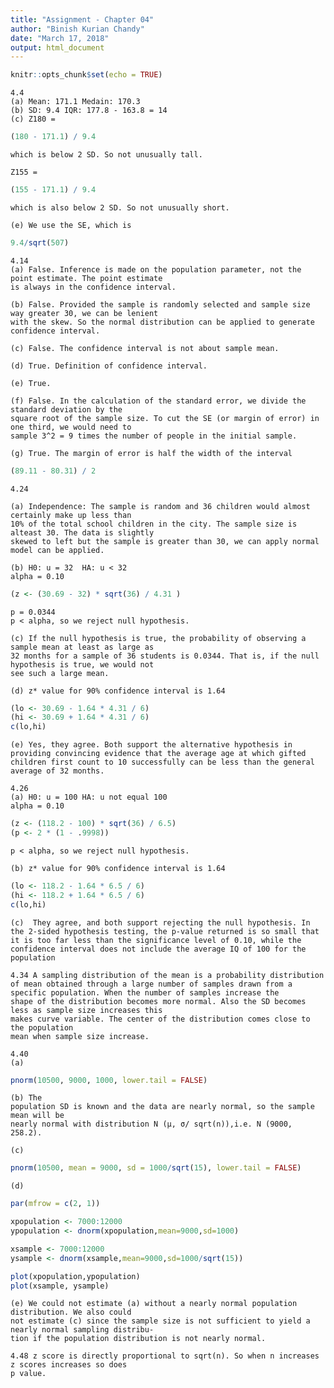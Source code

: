 ```yaml
---
title: "Assignment - Chapter 04"
author: "Binish Kurian Chandy"
date: "March 17, 2018"
output: html_document
---
```


```r
knitr::opts_chunk$set(echo = TRUE)
```

```
4.4
(a) Mean: 171.1 Medain: 170.3
(b) SD: 9.4 IQR: 177.8 - 163.8 = 14
(c) Z180 = 
```
```r
(180 - 171.1) / 9.4
```
```
which is below 2 SD. So not unusually tall.

Z155 = 
```
```r
(155 - 171.1) / 9.4
```
```
which is also below 2 SD. So not unusually short.

(e) We use the SE, which is 
```
```r
9.4/sqrt(507)
```

```
4.14
(a) False. Inference is made on the population parameter, not the point estimate. The point estimate 
is always in the confidence interval.

(b) False. Provided the sample is randomly selected and sample size way greater 30, we can be lenient
with the skew. So the normal distribution can be applied to generate confidence interval.

(c) False. The confidence interval is not about sample mean.

(d) True. Definition of confidence interval.

(e) True. 

(f) False. In the calculation of the standard error, we divide the standard deviation by the
square root of the sample size. To cut the SE (or margin of error) in one third, we would need to
sample 3^2 = 9 times the number of people in the initial sample.

(g) True. The margin of error is half the width of the interval
```
```r
(89.11 - 80.31) / 2
```

```
4.24

(a) Independence: The sample is random and 36 children would almost certainly make up less than 
10% of the total school children in the city. The sample size is alteast 30. The data is slightly 
skewed to left but the sample is greater than 30, we can apply normal model can be applied.

(b) H0: u = 32  HA: u < 32 
alpha = 0.10
```
```r
(z <- (30.69 - 32) * sqrt(36) / 4.31 )
```
```
p = 0.0344 
p < alpha, so we reject null hypothesis.

(c) If the null hypothesis is true, the probability of observing a sample mean at least as large as
32 months for a sample of 36 students is 0.0344. That is, if the null hypothesis is true, we would not
see such a large mean.

(d) z* value for 90% confidence interval is 1.64
```
```r
(lo <- 30.69 - 1.64 * 4.31 / 6)
(hi <- 30.69 + 1.64 * 4.31 / 6)
c(lo,hi)
```

```
(e) Yes, they agree. Both support the alternative hypothesis in providing convincing evidence that the average age at which gifted children first count to 10 successfully can be less than the general average of 32 months.
```

```
4.26
(a) H0: u = 100 HA: u not equal 100
alpha = 0.10
```
```r
(z <- (118.2 - 100) * sqrt(36) / 6.5)
(p <- 2 * (1 - .9998))
```
```
p < alpha, so we reject null hypothesis.

(b) z* value for 90% confidence interval is 1.64
```
```r
(lo <- 118.2 - 1.64 * 6.5 / 6)
(hi <- 118.2 + 1.64 * 6.5 / 6)
c(lo,hi)
```
```
(c)  They agree, and both support rejecting the null hypothesis. In the 2-sided hypothesis testing, the p-value returned is so small that it is too far less than the significance level of 0.10, while the confidence interval does not include the average IQ of 100 for the population
```

```
4.34 A sampling distribution of the mean is a probability distribution of mean obtained through a large number of samples drawn from a specific population. When the number of samples increase the
shape of the distribution becomes more normal. Also the SD becomes less as sample size increases this 
makes curve variable. The center of the distribution comes close to the population
mean when sample size increase.
```

```
4.40
(a) 
```
```r
pnorm(10500, 9000, 1000, lower.tail = FALSE)
```
```
(b) The
population SD is known and the data are nearly normal, so the sample mean will be
nearly normal with distribution N (μ, σ/ sqrt(n)),i.e. N (9000, 258.2).

(c)
```
```r
pnorm(10500, mean = 9000, sd = 1000/sqrt(15), lower.tail = FALSE)
```
```
(d)
```
```r
par(mfrow = c(2, 1))

xpopulation <- 7000:12000
ypopulation <- dnorm(xpopulation,mean=9000,sd=1000)

xsample <- 7000:12000
ysample <- dnorm(xsample,mean=9000,sd=1000/sqrt(15))

plot(xpopulation,ypopulation)
plot(xsample, ysample)
```
```
(e) We could not estimate (a) without a nearly normal population distribution. We also could
not estimate (c) since the sample size is not sufficient to yield a nearly normal sampling distribu-
tion if the population distribution is not nearly normal.
```

```
4.48 z score is directly proportional to sqrt(n). So when n increases z scores increases so does
p value.
```